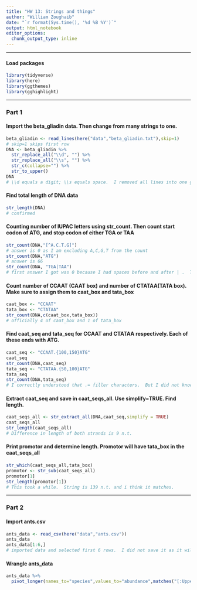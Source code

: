 ```yaml
---
title: "HW 13: Strings and things"
author: "William Zoughaib"
date: "`r format(Sys.time(), '%d %B %Y')`"
output: html_notebook
editor_options: 
  chunk_output_type: inline
---
```


***
#### Load packages
```r
library(tidyverse)
library(here)
library(ggthemes)
library(gghighlight)
```
***
### Part 1
#### Import the beta_gliadin data.  Then change from many strings to one.
```r
beta_gliadin <- read_lines(here("data","beta_gliadin.txt"),skip=1)
# skip=1 skips first row
DNA <- beta_gliadin %>% 
  str_replace_all("\\d", "") %>% 
  str_replace_all("\\s", "") %>% 
  str_c(collapse="") %>% 
  str_to_upper()
DNA
# \\d equals a digit; \\s equals space.  I removed all lines into one giant line.  Then I combined 
```
#### Find total length of DNA data
```r
str_length(DNA)
# confirmed
```
#### Counting number of IUPAC letters using str_count.  Then count start codon of ATG, and stop codon of either TGA or TAA
```r
str_count(DNA,"[^A.C.T.G]")
# answer is 0 as I am excluding A,C,G,T from the count
str_count(DNA,"ATG")
# answer is 66
str_count(DNA, "TGA|TAA")
# first answer I got was 0 because I had spaces before and after | .  Then I deleted them so real answer is 99.  Always double check what you put in the "|"
```
#### Count number of CCAAT (CAAT box) and number of CTATAA(TATA box).  Make sure to assign them to caat_box and tata_box
```r
caat_box <- "CCAAT"
tata_box <- "CTATAA"
str_count(DNA,c(caat_box,tata_box))
# officially 4 of caat_box and 1 of tata_box
```
#### Find caat_seq and tata_seq for CCAAT and CTATAA respectively.  Each of these ends with ATG.  
```r
caat_seq <- "CCAAT.{100,150}ATG"
caat_seq
str_count(DNA,caat_seq)
tata_seq <- "CTATAA.{50,100}ATG"
tata_seq
str_count(DNA,tata_seq)
# I correctly understood that .= filler characters.  But I did not know how to include the 100,150 and 50,100 respectively.  
```
#### Extract caat_seq and save in caat_seqs_all.  Use simplify=TRUE.  Find length.  
```r
caat_seqs_all <- str_extract_all(DNA,caat_seq,simplify = TRUE)
caat_seqs_all
str_length(caat_seqs_all)
# Difference in length of both strands is 9 n.t.
```
#### Print promotor and determine length.  Promotor will have tata_box in the caat_seqs_all
```r
str_which(caat_seqs_all,tata_box)
promotor <- str_sub(caat_seqs_all)
promotor[1]
str_length(promotor[1])
# This took a while.  String is 139 n.t. and i think it matches.  
```












***
### Part 2
#### Import ants.csv
```r
ants_data <- read_csv(here("data","ants.csv")) 
ants_data
ants_data[1:6,]
# imported data and selected first 6 rows.  I did not save it as it will skew graphing data.  
```
#### Wrangle ants_data
```r
ants_data %>% 
  pivot_longer(names_to="species",values_to="abundance",matches("[:Upper:]...\\.[:lower:]"))
```

